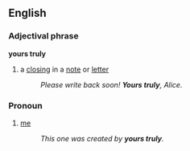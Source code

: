 ==English==
===Adjectival phrase===
'''yours truly'''
# a [[closing]] in a [[note]] or [[letter]]
#:''Please write back soon!  '''Yours truly''', Alice.''

===Pronoun===
#{{idiom}} [[me]] 
#:''This one was created by '''yours truly'''.''